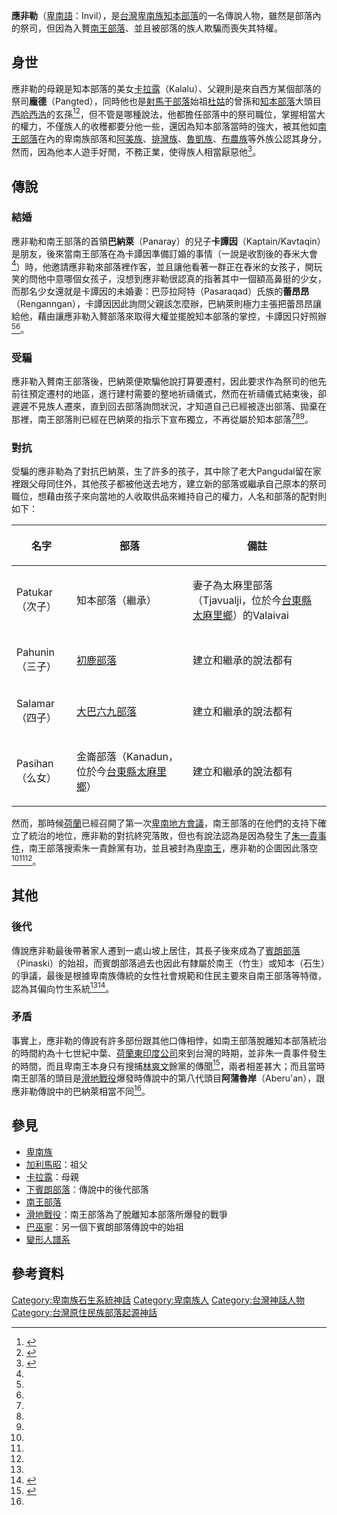 '''應非勒'''（[[卑南語|卑南語]]：Invil），是[[台灣|台灣]][[卑南族|卑南族]][[知本部落|知本部落]]的一名傳說人物，雖然是部落內的祭司，但因為入贅[[南王部落|南王部落]]、並且被部落的族人欺騙而喪失其特權。
==身世==
應非勒的母親是知本部落的美女[[卡拉露|卡拉露]]（Kalalu）、父親則是來自西方某個部落的祭司'''龐德'''（Pangted），同時他也是[[射馬干部落|射馬干部落]]始祖[[杜姑|杜姑]]的曾孫和[[知本部落|知本部落]]大頭目[[西哈西浩|西哈西浩]]的玄孫<ref name="祖靈的腳步">{{cite book|last=|first=|date=1998-06-30|title=祖靈的腳步|url=https://www.books.com.tw/products/0010107404|location=|publisher=晨星|page=|isbn=9575836596|author=曾建次|access-date=2021-02-25|archive-date=2021-03-09|archive-url=https://web.archive.org/web/20210309111033/https://www.books.com.tw/products/0010107404|dead-url=no}}</ref><ref name="台灣原住民史-卑南族史篇">{{cite book|last=|first=|date=1998-12-01|title=台灣原住民史-卑南族史篇|url=https://www.books.com.tw/products/0010362281|location=|publisher=國史館台灣文獻館|page=|isbn=9789570231434|author=宋龍生|access-date=2021-02-25|archive-date=2020-07-10|archive-url=https://web.archive.org/web/20200710124248/https://www.books.com.tw/products/0010362281|dead-url=no}}</ref>，但不管是哪種說法，他都擔任部落中的祭司職位，掌握相當大的權力，不僅族人的收穫都要分他一些，還因為知本部落當時的強大，被其他如[[南王部落|南王部落]]在內的卑南族部落和[[阿美族|阿美族]]、[[排灣族|排灣族]]、[[魯凱族|魯凱族]]、[[布農族|布農族]]等外族公認其身分，然而，因為他本人遊手好閒，不務正業，使得族人相當厭惡他<ref name="卑南族神話與傳說">{{cite book|last=|first=|date=2003-09-01|title=卑南族神話與傳說|url=https://www.books.com.tw/products/0010232851|location=|publisher=晨星|page=|isbn=9574554775|author=達西烏拉彎‧畢馬|access-date=2021-02-25|archive-date=2019-08-06|archive-url=https://web.archive.org/web/20190806062703/https://www.books.com.tw/products/0010232851|dead-url=no}}</ref>。

==傳說==
===結婚===
應非勒和南王部落的首領'''巴納萊'''（Panaray）的兒子'''卡譚因'''（Kaptain/Kavtaqin）是朋友，後來當南王部落在為卡譚因準備訂婚的事情（一說是收割後的舂米大會<ref name="台灣原住民史-卑南族史篇"/>）時，他邀請應非勒來部落裡作客，並且讓他看著一群正在舂米的女孩子，開玩笑的問他中意哪個女孩子，沒想到應非勒很認真的指著其中一個額高鼻挺的少女，而那名少女還就是卡譚因的未婚妻：巴莎拉阿特（Pasaraqad）氏族的'''蕾昂昂'''（Renganngan），卡譚因因此詢問父親該怎麼辦，巴納萊則極力主張把蕾昂昂讓給他，藉由讓應非勒入贅部落來取得大權並擺脫知本部落的掌控，卡譚因只好照辦<ref name="祖靈的腳步"/><ref name="卑南族神話與傳說"/>。
===受騙===
應非勒入贅南王部落後，巴納萊便欺騙他說打算要遷村，因此要求作為祭司的他先前往預定遷村的地區，進行建村需要的整地祈禱儀式，然而在祈禱儀式結束後，卻遲遲不見族人遷來，直到回去部落詢問狀況，才知道自己已經被逐出部落、拋棄在那裡，南王部落則已經在巴納萊的指示下宣布獨立，不再從屬於知本部落<ref name="祖靈的腳步"/><ref name="台灣原住民史-卑南族史篇"/><ref name="卑南族神話與傳說"/>。
===對抗===
受騙的應非勒為了對抗巴納萊，生了許多的孩子，其中除了老大Pangudal留在家裡跟父母同住外，其他孩子都被他送去地方，建立新的部落或繼承自己原本的祭司職位，想藉由孩子來向當地的人收取供品來維持自己的權力，人名和部落的配對則如下：
{| class="wikitable sortable"
!名字!!部落!!備註
|-
|Patukar（次子）
|知本部落（繼承）
|妻子為太麻里部落（Tjavualji，位於今[[台東縣|台東縣]][[太麻里鄉|太麻里鄉]]）的Valaivai
|-
|Pahunin（三子）
|[[初鹿部落|初鹿部落]]
|建立和繼承的說法都有
|-
|Salamar（四子）
|[[大巴六九部落|大巴六九部落]]
|建立和繼承的說法都有
|-
|Pasihan（么女）
|金崙部落（Kanadun，位於今[[台東縣|台東縣]][[太麻里鄉|太麻里鄉]]）
|建立和繼承的說法都有
|}
然而，那時候[[荷治時期|荷蘭]]已經召開了第一次[[卑南地方會議區|卑南地方會議]]，南王部落的在他們的支持下確立了統治的地位，應非勒的對抗終究落敗，但也有說法認為是因為發生了[[朱一貴事件|朱一貴事件]]，南王部落搜索朱一貴餘黨有功，並且被封為[[卑南王|卑南王]]，應非勒的企圖因此落空<ref name="祖靈的腳步"/><ref name="台灣原住民史-卑南族史篇"/><ref name="卑南族神話與傳說"/>。
==其他==
===後代===
傳說應非勒最後帶著家人遷到一處山坡上居住，其長子後來成為了[[下賓朗部落|賓朗部落]]（Pinaski）的始祖，而賓朗部落過去也因此有隸屬於南王（竹生）或知本（石生）的爭議，最後是根據卑南族傳統的女性社會規範和住民主要來自南王部落等特徵，認為其偏向竹生系統<ref name="台灣原住民史-卑南族史篇"/><ref name="自由時報">{{cite web|language=zh-tw|url=http://news.ltn.com.tw/news/life/breakingnews/1776403|title=東市下賓朗部落 百年前叫「檳榔樹格」|author=黃明堂|publisher=自由時報|date=2016-07-27|accessdate=2017-07-26|archive-date=2021-01-23|archive-url=https://web.archive.org/web/20210123055758/https://news.ltn.com.tw/news/life/breakingnews/1776403|dead-url=no}}</ref>。
===矛盾===
事實上，應非勒的傳說有許多部份跟其他口傳相悖，如南王部落脫離知本部落統治的時間約為十七世紀中葉、[[荷蘭東印度公司|荷蘭東印度公司]]來到台灣的時期，並非朱一貴事件發生的時間，而且卑南王本身只有搜捕[[林爽文|林爽文]]餘黨的傳聞<ref name="four">{{Cite web |url=http://ihc.apc.gov.tw/Journals.php?pid=624&id=816 |title=清代初期原住民大清帝國考察記 |accessdate=2016-09-20 |archive-date=2016-03-05 |archive-url=https://web.archive.org/web/20160305110922/http://ihc.apc.gov.tw/Journals.php?pid=624&id=816 |dead-url=no }}</ref>，兩者相差甚大；而且當時南王部落的頭目是[[滑地戰役|滑地戰役]]爆發時傳說中的第八代頭目'''阿蒲魯岸'''（Aberu'an），跟應非勒傳說中的巴納萊相當不同<ref name="台灣原住民史-卑南族史篇"/>。
==參見==
*[[卑南族|卑南族]]
*[[加利馬昭|加利馬昭]]：祖父
*[[卡拉露|卡拉露]]：母親
*[[下賓朗部落|下賓朗部落]]：傳說中的後代部落
*[[南王部落|南王部落]]
*[[滑地戰役|滑地戰役]]：南王部落為了脫離知本部落所爆發的戰爭
*[[巴巫寧|巴巫寧]]：另一個下賓朗部落傳說中的始祖
*[[變形人譜系|變形人譜系]]

==參考資料==
{{reflist}}

[[Category:卑南族石生系統神話|Category:卑南族石生系統神話]]
[[Category:卑南族人|Category:卑南族人]]
[[Category:台灣神話人物|Category:台灣神話人物]]
[[Category:台灣原住民族部落起源神話|Category:台灣原住民族部落起源神話]]